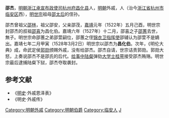 '''邵杰'''，[[明朝|明朝]][[浙江承宣布政使司|浙江承宣布政使司]][[杭州府|杭州府]][[昌化县|昌化县]]人，[[明朝|明朝]]外戚，人（治今[[浙江省|浙江省]][[杭州市|杭州市]][[临安区|临安区]]西），[[明世宗|明世宗]]祖母[[孝惠皇后_(明朝)|邵太后]]的侄孙。

邵杰曾祖父[[邵林|邵林]]，祖父邵安，父亲邵茂，[[嘉靖|嘉靖]]元年（1522年）五月己酉，明世宗封邵杰的叔祖[[邵喜|邵喜]]为昌化伯。嘉靖六年（1527年）十二月，邵喜之子[[邵蕙|邵蕙]]去世，無子。明世宗命邵蕙之弟邵萱嗣位，邵蕙之侄[[锦衣卫|锦衣卫]][[指挥使|指挥使]]邵辅认为邵萱不是嫡出。嘉靖七年二月甲寅（1528年3月2日）明世宗以邵杰为'''昌化伯'''。次年，《明伦大典》成，命武定侯[[郭勋|郭勋]]颁赐外戚，没有给邵杰。邵杰自请，世宗诘责郭勋。郭勋大怒，上奏说邵杰不是邵氏的后代。[[给事中|给事中]][[陆粲|陆粲]]弹劾[[大学士|大学士]][[桂萼|桂萼]]接受邵杰贿赂。明世宗最后逮捕陆粲下狱，邵杰夺取袭封。
==参考文献==
* 《[[明史|明史]]·外戚恩泽表》
* 《明史·外戚传》
{{DEFAULTSORT:S}}
[[Category:明朝外戚|Category:明朝外戚]]
[[Category:明朝伯爵|Category:明朝伯爵]]
[[Category:临安人|Category:临安人]]
[[Category:邵姓|J]]